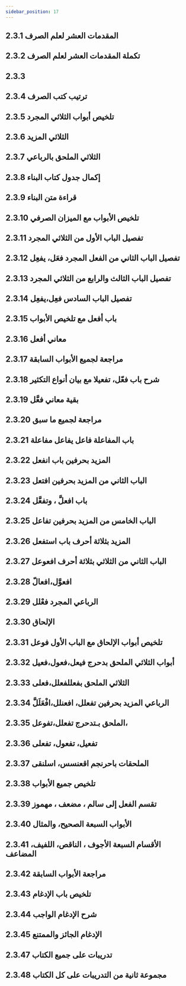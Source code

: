 ```yaml
---
sidebar_position: 17
---
```


## 2.3.1 المقدمات العشر لعلم الصرف
<YouTube videoId='BnmZAYgqjzA' opts={opts} />

## 2.3.2 تكملة المقدمات العشر لعلم الصرف
<YouTube videoId='mkhCEsx94zU' opts={opts} />

## 2.3.3
<YouTube videoId='Og0VybXG01U' opts={opts} />

## 2.3.4 ترتيب كتب الصرف
<YouTube videoId='Z8uwugSIQCY' opts={opts} />

## 2.3.5  تلخيص أبواب الثلاثي المجرد
<YouTube videoId='-M9LycxTKUU' opts={opts} />

## 2.3.6 الثلاثي المزيد
<YouTube videoId='C0k_KuSG1TA' opts={opts} />

## 2.3.7 الثلاثي الملحق بالرباعي
<YouTube videoId='f6DZK9rKHrY' opts={opts} />

## 2.3.8 إكمال جدول كتاب البناء
<YouTube videoId='_Xrm8MoyCVo' opts={opts} />

## 2.3.9 قراءة متن البناء
<YouTube videoId='tx8fmtd5KRI' opts={opts} />

## 2.3.10 تلخيص الأبواب مع الميزان الصرفي
<YouTube videoId='awpuCxmGwAU' opts={opts} />

## 2.3.11 تفصيل الباب الأول من الثلاثي المجرد
<YouTube videoId='QI2xwfOvdYY' opts={opts} />

## 2.3.12 تفصيل الباب الثاني من الفعل المجرد فعَل، يفعِل
<YouTube videoId='gq0Dus-3z64' opts={opts} />

## 2.3.13 تفصيل الباب الثالث والرابع من الثلاثي المجرد
<YouTube videoId='37j4XWqYKX4' opts={opts} />

## 2.3.14 تفصيل الباب السادس فعِل،يفعِل
<YouTube videoId='9wvAJh5abcA' opts={opts} />

## 2.3.15 باب أفعل مع تلخيص الأبواب
<YouTube videoId='8aXJsjFQHD0' opts={opts} />

## 2.3.16 معاني أفعل
<YouTube videoId='_PP_v6f-rTI' opts={opts} />

## 2.3.17  مراجعة لجميع الأبواب السابقة
<YouTube videoId='wUnIooSIgzw' opts={opts} />

## 2.3.18 شرح باب فعّل، تفعيلا مع بيان أنواع التكثير
<YouTube videoId='2ksHiDgD9tM' opts={opts} />

## 2.3.19 بقية معاني فعَّل
<YouTube videoId='z4I7zlE59nY' opts={opts} />

## 2.3.20 مراجعة لجميع ما سبق
<YouTube videoId='MlwKq76GhWY' opts={opts} />

## 2.3.21 باب المفاعلة فاعل يفاعل مفاعلة
<YouTube videoId='BiUTMzCYXPU' opts={opts} />

## 2.3.22 المزيد بحرفين باب انفعل
<YouTube videoId='NocAnVXhsIs' opts={opts} />

## 2.3.23  الباب الثاني من المزيد بحرفين افتعل
<YouTube videoId='zFc-sWtMPK8' opts={opts} />

## 2.3.24 باب افعلَّ ، وتفعَّل
<YouTube videoId='Lpzfh8qdFVg' opts={opts} />

## 2.3.25 الباب الخامس من المزيد بحرفين تفاعل
<YouTube videoId='nJmoCmRoBNU' opts={opts} />

## 2.3.26 المزيد بثلاثة أحرف باب استفعل
<YouTube videoId='b9UKoAL9dCc' opts={opts} />

## 2.3.27 الباب الثاني من الثلاثي بثلاثة أحرف افعوعل
<YouTube videoId='FHG-jBCjAy4' opts={opts} />

## 2.3.28 افعوَّل،افعالّ
<YouTube videoId='gMNp8Arsx_k' opts={opts} />

## 2.3.29 الرباعي المجرد فعْلل
<YouTube videoId='9CYCdZcIyoM' opts={opts} />

## 2.3.30 الإلحاق
<YouTube videoId='hJzdSkI39SA' opts={opts} />

## 2.3.31 تلخيص أبواب الإلحاق مع الباب الأول فوعل
<YouTube videoId='Gs-sUvK9_so' opts={opts} />

## 2.3.32  أبواب الثلاثي الملحق بدحرج فيعل،فعول،فعيل
<YouTube videoId='Tf-eUhHNOjQ' opts={opts} />

## 2.3.33 الثلاثي الملحق بفعللفعلل،فعلى
<YouTube videoId='xQ_IyaQNL_c' opts={opts} />

## 2.3.34 الرباعي المزيد بحرفين تفعلل، افعنلل،افْعَلَلَّ
<YouTube videoId='TevrWieJlX4' opts={opts} />

## 2.3.35 الملحق بـتدحرج تفعلل،تفوعل،
<YouTube videoId='D-jEbM69YUk' opts={opts} />

## 2.3.36 تفعيل، تفعول، تفعلى
<YouTube videoId='Sm-UlG1ASfY' opts={opts} />

## 2.3.37 الملحقات باحرنجم اقعنسس، اسلنقى
<YouTube videoId='NAybVv_E0Pg' opts={opts} />

## 2.3.38 تلخيص جميع الأبواب
<YouTube videoId='KkWwtrqVMQY' opts={opts} />

## 2.3.39 تقسم الفعل إلى سالم ، مضعف ، مهموز
<YouTube videoId='DQ-MTsdSUF8' opts={opts} />

## 2.3.40 الأبواب السبعة الصحيح، والمثال
<YouTube videoId='iAwC3lfegyA' opts={opts} />

## 2.3.41 الأقسام السبعة الأجوف ، الناقص، اللفيف، المضاعف
<YouTube videoId='Qw9xIQ5kEQA' opts={opts} />

## 2.3.42 مراجعة الأبواب السابقة
<YouTube videoId='NO607k6DTHw' opts={opts} />

## 2.3.43 تلخيص باب الإدغام
<YouTube videoId='kVJ2Dyu6sCc' opts={opts} />

## 2.3.44 شرح الإدغام الواجب
<YouTube videoId='65k1-Jpq0qs' opts={opts} />

## 2.3.45 الإدغام الجائز والممتنع
<YouTube videoId='DAaY6tTgBv8' opts={opts} />

## 2.3.47 تدريبات على جميع الكتاب
<YouTube videoId='wFfpfEsRFOI' opts={opts} />

## 2.3.48 مجموعة ثانية من التدريبات على كل الكتاب
<YouTube videoId='rj1YvbwSnJg' opts={opts} />
